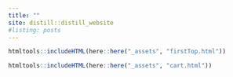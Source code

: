 ```yaml
---
title: ""
site: distill::distill_website
#listing: posts
---
```

<style>
d-title{
display: none;
}
.padding{
padding: 0px;
}
d-article{
background: red;
padding-top: 0px;
padding-bottom: 0px;
}
</style>
```r
htmltools::includeHTML(here::here("_assets", "firstTop.html"))
```

```r
htmltools::includeHTML(here::here("_assets", "cart.html"))
```
